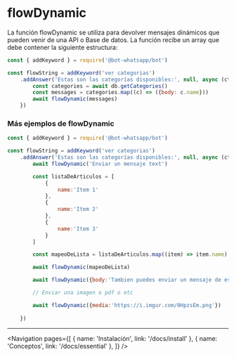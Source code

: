 
# flowDynamic

La función flowDynamic
 se utiliza para devolver mensajes dinámicos que pueden venir de una API o Base de datos. La función recibe un array que debe contener la siguiente estructura:

```js
const { addKeyword } = require('@bot-whatsapp/bot')

const flowString = addKeyword('ver categorias')
    .addAnswer('Estas son las categorías disponibles:', null, async (ctx, {flowDynamic}) => {
        const categories = await db.getCategories()
        const messages = categories.map((c) => ({body: c.name}))
        await flowDynamic(messages)
    })
```

### Más ejemplos de flowDynamic

```js
const { addKeyword } = require('@bot-whatsapp/bot')

const flowString = addKeyword('ver categorias')
    .addAnswer('Estas son las categorías disponibles:', null, async (ctx, {flowDynamic}) => {
        await flowDynamic('Enviar un mensaje text')

        const listaDeArticulos = [
            {
                name:'Item 1'
            },
            {
                name:'Item 2'
            },
            {
                name:'Item 3'
            }
        ]

        const mapeoDeLista = listaDeArticulos.map((item) => item.name).join(', ') //Item 1, Item 2, Item 3

        await flowDynamic(mapeoDeLista)

        await flowDynamic({body:'Tambien puedes enviar un mensaje de esta manera'})

        // Enviar una imagen o pdf o etc

        await flowDynamic({media:'https://i.imgur.com/0HpzsEm.png'}) 
        
    })
```

---

<Navigation
    pages={[
        { name: 'Instalación', link: '/docs/install' },
        { name: 'Conceptos', link: '/docs/essential' },
    ]}
/>
